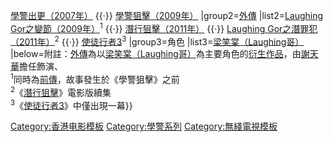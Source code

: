 {{Navbox
|name=學警系列
|title=[[學警系列]]
|state=expand
|group1=系列電視劇
|list1=[[學警雄心|學警雄心（2005年）]] {{·}} [[學警出更|學警出更（2007年）]] {{·}} [[學警狙擊|學警狙擊（2009年）]]
|group2=[[外傳]]
|list2=[[Laughing Gor之變節|Laughing Gor之變節（2009年）]]<sup>1</sup> {{·}} [[潛行狙擊|潛行狙擊（2011年）]] {{·}} [[Laughing Gor之潛罪犯|Laughing Gor之潛罪犯（2011年）]]<sup>2</sup> {{·}} [[使徒行者3]]<sup>3</sup>
|group3=角色
|list3=[[Laughing哥|梁笑棠（Laughing哥）]]
|below=附註：[[外傳]]為以[[Laughing哥|梁笑棠（Laughing哥）]]為主要角色的[[衍生作品]]，由[[謝天華]]擔任飾演、<br/><sup>1</sup>同時為[[前傳]]，故事發生於《學警狙擊》之前<br><sup>2</sup>《[[潛行狙擊]]》電影版續集<br><sup>3</sup>《[[使徒行者3]]》中僅出現一幕}}
<noinclude>
{{collapsible option}}
[[Category:香港电影模板]]
[[Category:學警系列]]
[[Category:無綫電視模板]]
</noinclude>